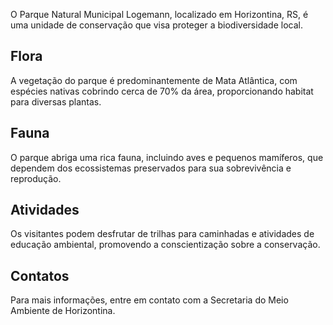 O Parque Natural Municipal Logemann, localizado em Horizontina, RS, é uma unidade de conservação que visa proteger a biodiversidade local.

## Flora

A vegetação do parque é predominantemente de Mata Atlântica, com espécies nativas cobrindo cerca de 70% da área, proporcionando habitat para diversas plantas.

## Fauna

O parque abriga uma rica fauna, incluindo aves e pequenos mamíferos, que dependem dos ecossistemas preservados para sua sobrevivência e reprodução.

## Atividades

Os visitantes podem desfrutar de trilhas para caminhadas e atividades de educação ambiental, promovendo a conscientização sobre a conservação.

## Contatos

Para mais informações, entre em contato com a Secretaria do Meio Ambiente de Horizontina.